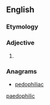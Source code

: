 ==English==

===Etymology===
{{suffix|pædophilia|ic|lang=en}}

===Adjective===
{{en-adj}}

# {{context|British spelling|lang=en}} {{alternative spelling of|pedophilic|lang=en}}

===Anagrams===
* [[pedophiliac#English|pedophiliac]]

[[Category:English terms spelled with Æ|paedophilic]]